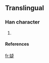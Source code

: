 ==Translingual==
===Han character===
{{Han char|rn=38|rad=女|as=09|sn=12|four=|canj=女卜尸人 (VYSO), X女卜尸人 (XVYSO)}}
# {{defn|Han|sort=女09}}
====References====
{{Han ref|kx=0267.361|hdz=21064.181|uh=5AAB|ud=23211}}

[[fr:媫]]